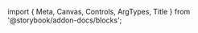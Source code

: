 ﻿import { Meta, Canvas, Controls, ArgTypes, Title } from '@storybook/addon-docs/blocks';

<Meta of={SheetStories} />
<Title/>
<Canvas of={SheetStories.Default} sourceState={"none"} withToolbar={true}/>
<Controls/>

## Components
### Sheet
<ArgTypes of={SheetStories}/>

### SheetTrigger
<ArgTypes of={SheetTriggerStories}/>

### SheetClose
<ArgTypes of={SheetCloseStories}/>

### SheetPortal
<ArgTypes of={SheetPortalStories}/>

### SheetOverlay
<ArgTypes of={SheetOverlayStories}/>

### SheetContent
<ArgTypes of={SheetContentStories}/>

### SheetHeader
<ArgTypes of={SheetHeaderStories}/>

### SheetFooter
<ArgTypes of={SheetFooterStories}/>

### SheetTitle
<ArgTypes of={SheetTitleStories}/>

### SheetDescription
<ArgTypes of={SheetDescriptionStories}/>
